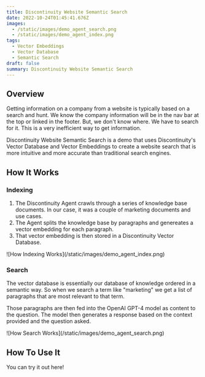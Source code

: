 ```yaml
---
title: Discontinuity Website Semantic Search
date: 2022-10-24T01:45:41.676Z
images:
  - /static/images/demo_agent_search.png
  - /static/images/demo_agent_index.png
tags:
  - Vector Embeddings
  - Vector Database
  - Semantic Search
draft: false
summary: Discontinuity Website Semantic Search
---
```



## Overview
Getting information on a company from a website is typically based on a search and hunt. We know the company information will be in the nav bar at the top or linked in the footer. But, we don't know where. We have to search for it. This is a very inefficient way to get information.

Discontinuity Website Semantic Search is a demo that uses Discontinuity's Vector Database and Vector Embeddings to create a website search that is more intuitive and more accurate than traditional search engines.


## How It Works

### Indexing 

1. The Discontinuity Agent crawls through a series of knowledge base documents. In our case, it was a couple of marketing documents and use cases. 
2. The Agent splits the knowledge base by paragraphs and genereates a vector embedding for each paragraph.
3. That vector embedding is then stored in a Discontinuity Vector Database. 

<div className="bg-slate-200/80 rounded-xl">
![How Indexing Works](/static/images/demo_agent_index.png)
</div>


### Search

The vector database is essentially our database of knowledge ordered in a semantic way. So when we search a term like "marketing" we get a list of paragraphs that are most relevant to that term.

Those paragraphs are then fed into the OpenAI GPT-4 model as content to the question. The model then generates a response based on the context provided and the question asked.

<div className="bg-slate-200/80 rounded-xl">
![How Search Works](/static/images/demo_agent_search.png)
</div>

## How To Use It

You can try it out here!

<AgentSearch />
